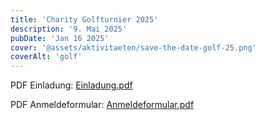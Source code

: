 ```yaml
---
title: 'Charity Golfturnier 2025'
description: '9. Mai 2025'
pubDate: 'Jan 16 2025'
cover: '@assets/aktivitaeten/save-the-date-golf-25.png'
coverAlt: 'golf'
---
```


PDF Einladung: [Einladung.pdf](../../aktivitaeten/PDFs/Golf2025-Einladung.pdf)

PDF Anmeldeformular: [Anmeldeformular.pdf](../../aktivitaeten/PDFs/Golf2025-Anmeldeformular.pdf)
